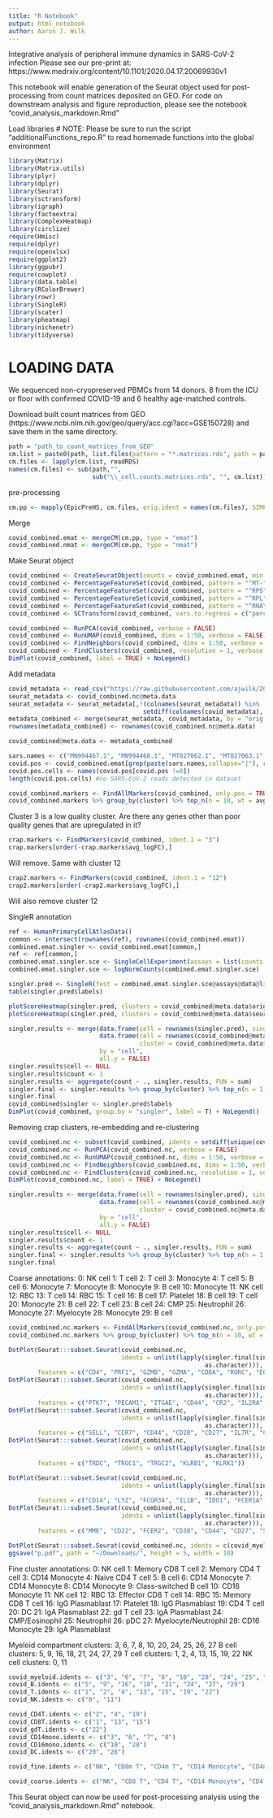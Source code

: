 ```yaml
---
title: "R Notebook"
output: html_notebook
author: Aaron J. Wilk
---
```


Integrative analysis of peripheral immune dynamics in SARS-CoV-2 infection
Please see our pre-print at: https://www.medrxiv.org/content/10.1101/2020.04.17.20069930v1

This notebook will enable generation of the Seurat object used for post-processing from count matrices deposited on GEO. For code on downstream analysis and figure reproduction, please see the notebook "covid_analysis_markdown.Rmd"

Load libraries
  # NOTE: Please be sure to run the script "additionalFunctions_repo.R" to read homemade functions into the global environment

```r
library(Matrix)
library(Matrix.utils)
library(plyr)
library(dplyr)
library(Seurat)
library(sctransform)
library(igraph)
library(factoextra)
library(ComplexHeatmap)
library(circlize)
require(Hmisc)
require(dplyr)
require(openxlsx)
require(ggplot2)
library(ggpubr)
require(cowplot)
library(data.table)
library(RColorBrewer)
library(rowr)
library(SingleR)
library(scater)
library(pheatmap)
library(nichenetr)
library(tidyverse)
```

# LOADING DATA #
We sequenced non-cryopreserved PBMCs from 14 donors. 8 from the ICU or floor with confirmed COVID-19 and 6 healthy age-matched controls. 

Download built count matrices from GEO (https://www.ncbi.nlm.nih.gov/geo/query/acc.cgi?acc=GSE150728) and save them in the same directory. 

```r
path = "path_to_count_matrices_from_GEO"
cm.list = paste0(path, list.files(pattern = "*.matrices.rds", path = path))
cm.files <- lapply(cm.list, readRDS)
names(cm.files) <- sub(path,"",
                       sub("\\_cell.counts.matrices.rds", "", cm.list))
```

pre-processing

```r
cm.pp <- mapply(EpicPreHS, cm.files, orig.ident = names(cm.files), SIMPLIFY = F)
```

Merge
```r
covid_combined.emat <- mergeCM(cm.pp, type = "emat")
covid_combined.nmat <- mergeCM(cm.pp, type = "nmat")
```

Make Seurat object
```r
covid_combined <- CreateSeuratObject(counts = covid_combined.emat, min.cells = 10, names.field = 1, names.delim = "\\.")
covid_combined <- PercentageFeatureSet(covid_combined, pattern = "^MT-", col.name = "percent.mt")
covid_combined <- PercentageFeatureSet(covid_combined, pattern = "^RPS", col.name = "percent.rps")
covid_combined <- PercentageFeatureSet(covid_combined, pattern = "^RPL", col.name = "percent.rpl")
covid_combined <- PercentageFeatureSet(covid_combined, pattern = "^RNA\\d8S5", col.name = "percent.rrna")
covid_combined <- SCTransform(covid_combined, vars.to.regress = c("percent.mt", "percent.rps", "percent.rpl", "percent.rrna", "nCount_RNA", "nFeature_RNA"), verbose = FALSE, return.only.var.genes = TRUE)

covid_combined <- RunPCA(covid_combined, verbose = FALSE)
covid_combined <- RunUMAP(covid_combined, dims = 1:50, verbose = FALSE)
covid_combined <- FindNeighbors(covid_combined, dims = 1:50, verbose = FALSE)
covid_combined <- FindClusters(covid_combined, resolution = 1, verbose = FALSE)
DimPlot(covid_combined, label = TRUE) + NoLegend()
```

Add metadata

```r
covid_metadata <- read_csv("https://raw.githubusercontent.com/ajwilk/2020_Wilk_COVID/master/code/COVID-19_metadata_repo.csv")
seurat_metadata <- covid_combined.nc@meta.data
seurat_metadata <- seurat_metadata[,!(colnames(seurat_metadata)) %in% 
                                     setdiff(colnames(covid_metadata), "orig.ident")]
metadata_combined <- merge(seurat_metadata, covid_metadata, by = "orig.ident")
rownames(metadata_combined) <- rownames(covid_combined.nc@meta.data)

covid_combined@meta.data <- metadata_combined
```


```r
sars.names <- c("MN994467.1", "MN994468.1", "MT027062.1", "MT027063.1", "MT027064.1", "MT044258.1", "MT106052.1", "MT106053.1", "MT118835.1", "MT192765.1")
covid.pos <- covid_combined.emat[grep(paste(sars.names,collapse="|"), rownames(covid_combined.emat)),]
covid.pos.cells <- names(covid.pos[covid.pos !=0])
length(covid.pos.cells) #no SARS-CoV-2 reads detected in dataset
```



```r
covid_combined.markers <- FindAllMarkers(covid_combined, only.pos = TRUE, min.pct = 0.25, logfc.threshold = 0.25)
covid_combined.markers %>% group_by(cluster) %>% top_n(n = 10, wt = avg_logFC)
```
Cluster 3 is a low quality cluster. Are there any genes other than poor quality genes that are upregulated in it?
```r
crap.markers <- FindMarkers(covid_combined, ident.1 = "3")
crap.markers[order(-crap.markers$avg_logFC),]
```

Will remove. Same with cluster 12
```r
crap2.markers <- FindMarkers(covid_combined, ident.1 = "12")
crap2.markers[order(-crap2.markers$avg_logFC),]
```
Will also remove cluster 12

SingleR annotation
```r
ref <- HumanPrimaryCellAtlasData()
common <- intersect(rownames(ref), rownames(covid_combined.emat))
combined.emat.singler <- covid_combined.emat[common,]
ref <- ref[common,]
combined.emat.singler.sce <- SingleCellExperiment(assays = list(counts = combined.emat.singler))
combined.emat.singler.sce <- logNormCounts(combined.emat.singler.sce)
```
```r
singler.pred <- SingleR(test = combined.emat.singler.sce@assays@data@listData$logcounts, ref = ref, labels = ref$label.main)
table(singler.pred$labels)
```

```r
plotScoreHeatmap(singler.pred, clusters = covid_combined@meta.data$orig.ident)
plotScoreHeatmap(singler.pred, clusters = covid_combined@meta.data$seurat_clusters)
```

```r
singler.results <- merge(data.frame(cell = rownames(singler.pred), singler = singler.pred$labels), 
                         data.frame(cell = rownames(covid_combined@meta.data), 
                                    cluster = covid_combined@meta.data$seurat_clusters), 
                         by = "cell", 
                         all.y = FALSE)
singler.results$cell <- NULL
singler.results$count <- 1
singler.results <- aggregate(count ~ ., singler.results, FUN = sum)
singler.final <- singler.results %>% group_by(cluster) %>% top_n(n = 1, wt = count)
singler.final
covid_combined$singler <- singler.pred$labels
DimPlot(covid_combined, group.by = "singler", label = T) + NoLegend()
```


Removing crap clusters, re-embedding and re-clustering
```r
covid_combined.nc <- subset(covid_combined, idents = setdiff(unique(covid_combined$seurat_clusters), c("3", "12")))
covid_combined.nc <- RunPCA(covid_combined.nc, verbose = FALSE)
covid_combined.nc <- RunUMAP(covid_combined.nc, dims = 1:50, verbose = FALSE)
covid_combined.nc <- FindNeighbors(covid_combined.nc, dims = 1:50, verbose = FALSE)
covid_combined.nc <- FindClusters(covid_combined.nc, resolution = 1, verbose = FALSE)
DimPlot(covid_combined.nc, label = TRUE) + NoLegend()
```


```r
singler.results <- merge(data.frame(cell = rownames(singler.pred), singler = singler.pred$labels), 
                         data.frame(cell = rownames(covid_combined.nc@meta.data), 
                                    cluster = covid_combined.nc@meta.data$seurat_clusters), 
                         by = "cell", 
                         all.y = FALSE)
singler.results$cell <- NULL
singler.results$count <- 1
singler.results <- aggregate(count ~ ., singler.results, FUN = sum)
singler.final <- singler.results %>% group_by(cluster) %>% top_n(n = 1, wt = count)
singler.final
```

Coarse annotations: 
0: NK cell
1: T cell
2: T cell
3: Monocyte
4: T cell
5: B cell
6: Monocyte
7: Monocyte
8: Monocyte
9: B cell
10: Monocyte
11: NK cell
12: RBC
13: T cell
14: RBC
15: T cell
16: B cell
17: Platelet
18: B cell
19: T cell
20: Monocyte
21: B cell
22: T cell
23: B cell
24: CMP
25: Neutrophil
26: Monocyte
27: Myelocyte
28: Monocyte
29: B cell


```r
covid_combined.nc.markers <- FindAllMarkers(covid_combined.nc, only.pos = T)
covid_combined.nc.markers %>% group_by(cluster) %>% top_n(n = 10, wt = avg_logFC)
```

```r
DotPlot(Seurat:::subset.Seurat(covid_combined.nc, 
                               idents = unlist(lapply(singler.final[singler.final$singler=="T_cells","cluster"],
                                                      as.character))), 
        features = c("CD4", "PRF1", "GZMB", "GZMA", "CD8A", "RORC", "EOMES", "TBX21"))
DotPlot(Seurat:::subset.Seurat(covid_combined.nc, 
                               idents = unlist(lapply(singler.final[singler.final$singler=="T_cells","cluster"],
                                                      as.character))), 
        features = c("PTK7", "PECAM1", "ITGAE", "CD44", "CR2", "IL2RA", "FAS", "IL2RB"))
DotPlot(Seurat:::subset.Seurat(covid_combined.nc, 
                               idents = unlist(lapply(singler.final[singler.final$singler=="T_cells","cluster"],
                                                      as.character))), 
        features = c("SELL", "CCR7", "CD44", "CD28", "CD27", "IL7R", "CXCR3", "ITGAL", "CD58"))
DotPlot(Seurat:::subset.Seurat(covid_combined.nc, 
                               idents = unlist(lapply(singler.final[singler.final$singler=="T_cells","cluster"],
                                                      as.character))), 
        features = c("TRDC", "TRGC1", "TRGC2", "KLRB1", "KLRK1"))
```
```r
DotPlot(Seurat:::subset.Seurat(covid_combined.nc, 
                               idents = unlist(lapply(singler.final[singler.final$singler=="Monocyte","cluster"],
                                                      as.character))), 
        features = c("CD14", "LYZ", "FCGR3A", "IL1B", "IDO1", "FCER1A", "FLT3", "IL3RA", "NRP1"))
DotPlot(Seurat:::subset.Seurat(covid_combined.nc, 
                               idents = unlist(lapply(singler.final[singler.final$singler=="B_cell","cluster"],
                                                      as.character))), 
        features = c("MME", "CD22", "FCER2", "CD38", "CD44", "CD27", "SDC1"))
```

```r
DotPlot(Seurat:::subset.Seurat(covid_combined.nc, idents = c(covid_myeloid.idents)), features = unique(c("CD14", "LYZ", "FCGR3B", "FCGR3A", "CLC", "ELANE", "LTF", "MPO", "CTSG", "IDO1", "FCER1A", "FLT3", "IL3RA", "NRP1", "MME", "CD22", "FCER2", "CD44", "CD27", "SDC1", "CD4", "CD8A", "ITGAL", "SELL", "GZMB", "CD3E", "CD3G", "CD3D")), group.by = "cell.type.fine") + ggpubr::rotate_x_text()
ggsave("p.pdf", path = "~/Downloads/", height = 5, width = 10)
```


Fine cluster annotations: 
0: NK cell
1: Memory CD8 T cell
2: Memory CD4 T cell
3: CD14 Monocyte
4: Naive CD4 T cell
5: B cell
6: CD14 Monocyte
7: CD14 Monocyte
8: CD14 Monocyte
9: Class-switched B cell
10: CD16 Monocyte
11: NK cell
12: RBC
13: Effector CD8 T cell
14: RBC
15: Memory CD8 T cell
16: IgG Plasmablast
17: Platelet
18: IgG Plasmablast
19: CD4 T cell
20: DC
21: IgA Plasmablast
22: gd T cell
23: IgA Plasmablast
24: CMP/Eosinophil
25: Neutrophil
26: pDC
27: Myelocyte/Neutrophil
28: CD16 Monocyte
29: IgA Plasmablast

Myeloid compartment clusters: 3, 6, 7, 8, 10, 20, 24, 25, 26, 27
B cell clusters: 5, 9, 16, 18, 21, 24, 27, 29
T cell clusters: 1, 2, 4, 13, 15, 19, 22
NK cell clusters: 0, 11

```r
covid_myeloid.idents <- c("3", "6", "7", "8", "10", "20", "24", "25", "26", "27", "28")
covid_B.idents <- c("5", "9", "16", "18", "21", "24", "27", "29")
covid_T.idents <- c("1", "2", "4", "13", "15", "19", "22")
covid_NK.idents <- c("0", "11")

covid_CD4T.idents <- c("2", "4", "19")
covid_CD8T.idents <- c("1", "13", "15")
covid_gdT.idents <- c("22")
covid_CD14mono.idents <- c("3", "6", "7", "8")
covid_CD16mono.idents <- c("10", "28")
covid_DC.idents <- c("20", "26")

covid_fine.idents <- c("NK", "CD8m T", "CD4m T", "CD14 Monocyte", "CD4n T", "B", "CD14 Monocyte", "CD14 Monocyte", "CD14 Monocyte", "IgM PB", "CD16 Monocyte", "NK", "RBC", "CD8eff T", "RBC", "CD8m T", "IgG PB", "Platelet", "IgG PB", "CD4 T", "DC", "IgA PB", "gd T", "IgA PB", "SC & Eosinophil", "Neutrophil", "pDC", "Developing Neutrophil", "CD16 Monocyte", "IgA PB")

covid_coarse.idents <- c("NK", "CD8 T", "CD4 T", "CD14 Monocyte", "CD4 T", "B", "CD14 Monocyte", "CD14 Monocyte", "CD14 Monocyte", "B", "CD16 Monocyte", "NK", "RBC", "CD8 T", "RBC", "CD8 T", "PB", "Platelet", "PB", "CD4 T", "DC", "PB", "gd T", "PB", "Granulocyte", "Granulocyte", "pDC", "Granulocyte", "CD16 Monocyte", "PB")
```


This Seurat object can now be used for post-processing analysis using the "covid_analysis_markdown.Rmd" notebook.
